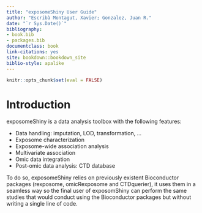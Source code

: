 ```yaml
--- 
title: "exposomeShiny User Guide"
author: "Escribà Montagut, Xavier; Gonzalez, Juan R."
date: "`r Sys.Date()`"
bibliography:
- book.bib
- packages.bib
documentclass: book
link-citations: yes
site: bookdown::bookdown_site
biblio-style: apalike
---
```


```r
knitr::opts_chunk$set(eval = FALSE)
```

# Introduction

exposomeShiny is a data analysis toolbox with the following features:

+ Data handling: imputation, LOD, transformation, ...
+ Exposome characterization
+ Exposome-wide association analysis
+ Multivariate association
+ Omic data integration
+ Post-omic data analysis: CTD database

To do so, exposomeShiny relies on previously existent Bioconductor packages (rexposome, omicRexposome and CTDquerier), it uses them in a seamless way so the final user of exposomShiny can perform the same studies that would conduct using the Bioconductor packages but without writing a single line of code.
